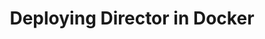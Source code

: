 ---
title: Deploying Director in Docker
sidebarTitle: Docker
description: Deploying Director in Docker
# icon: docker
tag: "TODO"
---